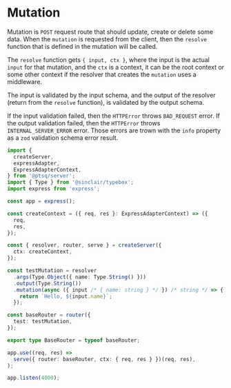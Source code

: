 # Mutation

Mutation is `POST` request route that should update, create or delete some data.
When the `mutation` is requested from the client, then the `resolve` function that is defined in the mutation will be called.

The `resolve` function gets `{ input, ctx }`, where the input is the actual `input` for that mutation, and the `ctx` is a context, it can be the root context or some other context if the resolver that creates the `mutation` uses a middleware.

The input is validated by the input schema, and the output of the resolver (return from the `resolve` function), is validated by the output schema.

If the input validation failed, then the `HTTPError` throws `BAD_REQUEST` error.
If the output validation failed, then the `HTTPError` throws `INTERNAL_SERVER_ERROR` error.
Those errors are trown with the `info` property as a `zod` validation schema error result.

```ts copy
import {
  createServer,
  expressAdapter,
  ExpressAdapterContext,
} from '@ptsq/server';
import { Type } from '@sinclair/typebox';
import express from 'express';

const app = express();

const createContext = ({ req, res }: ExpressAdapterContext) => ({
  req,
  res,
});

const { resolver, router, serve } = createServer({
  ctx: createContext,
});

const testMutation = resolver
  .args(Type.Object({ name: Type.String() }))
  .output(Type.String())
  .mutation(async ({ input /* { name: string } */ }) /* string */ => {
    return `Hello, ${input.name}`;
  });

const baseRouter = router({
  test: testMutation,
});

export type BaseRouter = typeof baseRouter;

app.use((req, res) =>
  serve({ router: baseRouter, ctx: { req, res } })(req, res),
);

app.listen(4000);
```
